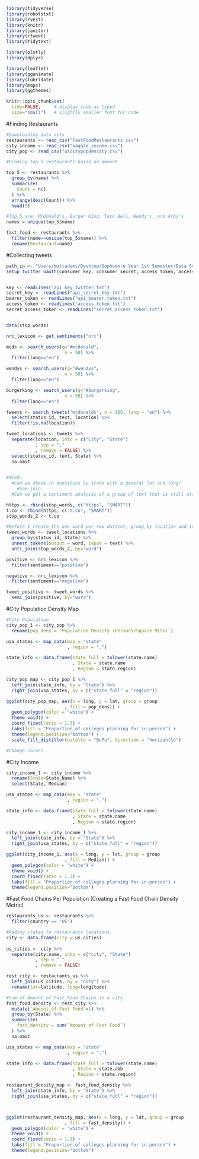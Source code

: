 


```r
library(tidyverse)
library(robotstxt)
library(rvest)
library(knitr)
library(janitor)
library(rtweet)
library(tidytext)

library(plotly)
library(dplyr)

library(leaflet)
library(gganimate)
library(lubridate)
library(maps)
library(ggthemes)

knitr::opts_chunk$set(
  tidy=FALSE,     # display code as typed
  size="small")   # slightly smaller font for code

```


#Finding Restaurants 

```r

#Downloading data sets
restaurants <- read_csv("FastFoodRestaurants.csv")
city_income <- read_csv("kaggle_income.csv")
city_pop <- read_csv("uscitypopdensity.csv")

#Finding top 5 restaurants based on amount

top_5 <- restaurants %>%
  group_by(name) %>%
  summarize(
    Count = n()
  ) %>%
  arrange(desc(Count)) %>%
  head(5)

#Top 5 are: McDonald's, Burger King, Taco Bell, Wendy's, and Arby's
names = unique(top_5$name)

fast_food <- restaurants %>%
  filter(name==unique(top_5$name)) %>%
  rename(Restaurant=name)


```


#Collecting tweets

```r


path_in <- "Users/mattadams/Desktop/Sophomore Year 1st Semester/Data Science/Blog-LetsGetFiscal/Data"
setup_twitter_oauth(consumer_key, consumer_secret, access_token, access_secret)


key <- readLines("api_key_twitter.txt")
secret_key <- readLines("api_secret_key.txt")
bearer_token <- readLines("api_bearer_token.txt")
access_token <- readLines("access_token.txt")
secret_access_token <- readLines("secret_access_token.txt")


data(stop_words)

nrc_lexicon <- get_sentiments("nrc")

mcds <- search_users(q="#mcdonald",
                      n = 50) %>%
  filter(lang=="en")

wendys <- search_users(q="#wendys",
                      n = 50) %>%
  filter(lang=="en")

burgerking <- search_users(q="#burgerking",
                      n = 50) %>%
  filter(lang=="en")

tweets <- search_tweets("mcdonalds", n = 100, lang = "en") %>%
  select(status_id, text, location) %>%
  filter(!is.na(location))

tweet_locations <- tweets %>%
  separate(location, into = c("City", "State")
           , sep = ","
           , remove = FALSE) %>%
  select(status_id, text, State) %>%
  na.omit
  

#NEED:
  #Can we shade in densities by state with a general lat and long?
    #Sem-join 
  #Can we get a sentiment analysis of a group of text that is still attached to its location?

https <- rbind(stop_words, c("https", "SMART"))
t.co <- rbind(https, c("t.co", "SMART"))
stop_words_2 <- t.co

#Before I create the one word per row dataset, group_by location and id, then it will keep tweet ID variable in
tweet_words <- tweet_locations %>%
  group_by(status_id, State) %>%
  unnest_tokens(output = word, input = text) %>%
  anti_join(stop_words_2, by="word")

positive <- nrc_lexicon %>%
  filter(sentiment=="positive")

negative <- nrc_lexicon %>%
  filter(sentiment=="negative")

tweet_positive <- tweet_words %>%
  semi_join(positive, by="word")


```


#City Population Density Map


```r

#City Population
city_pop_1 <- city_pop %>%
  rename(pop_dens = `Population Density (Persons/Square Mile)`)

usa_states <- map_data(map = "state"
                       , region = ".")

state_info <- data.frame(state_full = tolower(state.name)
                         , State = state.name
                         , Region = state.region)

city_pop_map <- city_pop_1 %>%
  left_join(state_info, by = "State") %>%
  right_join(usa_states, by = c("state_full" = "region"))

ggplot(city_pop_map, aes(x = long, y = lat, group = group
                      , fill = pop_dens)) +
  geom_polygon(color = "white") +
  theme_void() +
  coord_fixed(ratio = 1.3) +
  labs(fill = "Proportion of colleges planning for in-person") +
  theme(legend.position="bottom") +
  scale_fill_distiller(palette = "BuPu", direction = "horizantle")

#Change colors

```


#City Income 

```r

city_income_1 <- city_income %>%
  rename(State=State_Name) %>%
  select(State, Median)

usa_states <- map_data(map = "state"
                       , region = ".")

state_info <- data.frame(state_full = tolower(state.name)
                         , State = state.name
                         , Region = state.region)

city_income_1 <- city_income_1 %>%
  left_join(state_info, by = "State") %>%
  right_join(usa_states, by = c("state_full" = "region"))

ggplot(city_income_1, aes(x = long, y = lat, group = group
                      , fill = Median)) +
  geom_polygon(color = "white") +
  theme_void() +
  coord_fixed(ratio = 1.3) +
  labs(fill = "Proportion of colleges planning for in-person") +
  theme(legend.position="bottom")


```


#Fast Food Chains Per Population (Creating a Fast Food Chain Density Metric)

```r

restaurants_us <- restaurants %>%
  filter(country == "US")

#Adding states to restaurants locations
city <- data.frame(city = us.cities) 
  
us_cities <- city %>%
  separate(city.name, into = c("city", "State")
           , sep = " "
           , remove = FALSE) 

rest_city <- restaurants_us %>%
  left_join(us_cities, by = "city") %>%
  rename(lat=latitude, long=longitude)

#Sum of Amount of Fast Food Chains in a city
fast_food_density <- rest_city %>%
  mutate(`Amount of Fast Food`=1) %>%
  group_by(State) %>%
  summarize(
    fast_density = sum(`Amount of Fast Food`)
  ) %>%
  na.omit

usa_states <- map_data(map = "state"
                       , region = ".")

state_info <- data.frame(state_full = tolower(state.name)
                         , State = state.abb
                         , Region = state.region)

restaurant_density_map <- fast_food_density %>%
  left_join(state_info, by = "State") %>%
  right_join(usa_states, by = c("state_full" = "region"))



ggplot(restaurant_density_map, aes(x = long, y = lat, group = group
                      , fill = fast_density)) +
  geom_polygon(color = "white") +
  theme_void() +
  coord_fixed(ratio = 1.3) +
  labs(fill = "Proportion of colleges planning for in-person") +
  theme(legend.position="bottom") 
  


```



